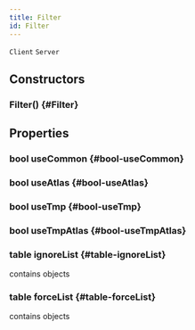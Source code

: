 ```yaml
---
title: Filter
id: Filter
---
```

`Client`
`Server`

## Constructors

### Filter() {#Filter}

## Properties

### bool useCommon {#bool-useCommon}

### bool useAtlas {#bool-useAtlas}

### bool useTmp {#bool-useTmp}

### bool useTmpAtlas {#bool-useTmpAtlas}

### table ignoreList {#table-ignoreList}
contains objects

### table forceList {#table-forceList}
contains objects
